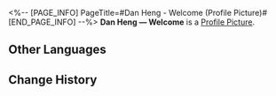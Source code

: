 <%-- [PAGE_INFO]
PageTitle=#Dan Heng - Welcome (Profile Picture)#
[END_PAGE_INFO] --%>
{{Item Infobox
|title       = Dan Heng &mdash; Welcome
|id          = 200102
|image       = Profile Picture Dan Heng &mdash; Welcome.png{{subst:void|<!--$UPLOAD:<<SpriteOutput/ItemFigures/AvatarHead/IconHeadS1_1002.png>-<Profile Picture Dan Heng &mdash; Welcome.png>-<Item Icons>>-->}}
|type        = Profile Picture
|invCategory = 
|rarity      = 5
|effect      = 
|description = Dan Heng, participant of the Express Crew Newbie Welcome Party.
|source1     = Avatar reward obtained from unlocking [[Nameless Honor]]
}}
{{Description|''"Have some water if you've been talking too much."''}}
'''Dan Heng &mdash; Welcome''' is a [[Profile Picture]].

==Other Languages==
{{Other Languages
|en   = Dan Heng &mdash; Welcome
|zhs  = 丹恒•迎新
|zht  = 丹恆•迎新
|ja   = 丹恒・歓迎
|ko   = 단항•환영
|es   = Bienvenida de Dan Heng
|fr   = Dan Heng :
Bienvenue
|ru   = Дань Хэн: Добро пожаловать
|th   = Dan Heng - ต้อนรับ
|vi   = Dan Heng - Chào Đón
|de   = Dan Heng&nbsp;– Willkommen
|id   = Dan Heng - Selamat Datang
|pt   = Dan Heng – Boas-vindas
}}

==Change History==
{{Change History|1.0}}